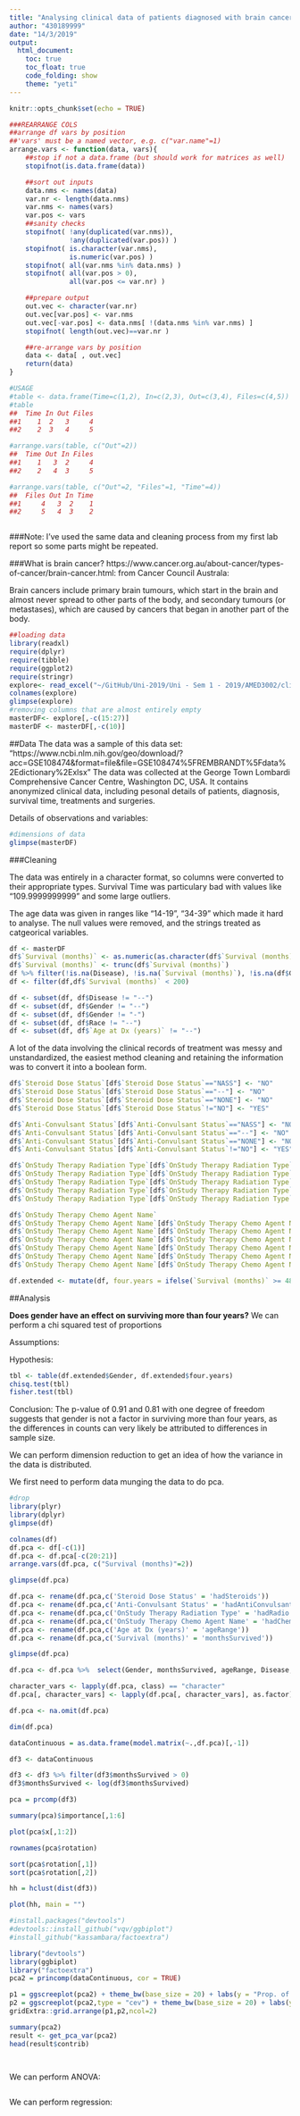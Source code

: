 ```yaml
---
title: "Analysing clinical data of patients diagnosed with brain cancer - lab report 2"
author: "430189999"
date: "14/3/2019"
output:
  html_document:
    toc: true
    toc_float: true
    code_folding: show
    theme: "yeti"
---
```


```r
knitr::opts_chunk$set(echo = TRUE)
```


```r

###REARRANGE COLS
##arrange df vars by position
##'vars' must be a named vector, e.g. c("var.name"=1)
arrange.vars <- function(data, vars){
    ##stop if not a data.frame (but should work for matrices as well)
    stopifnot(is.data.frame(data))

    ##sort out inputs
    data.nms <- names(data)
    var.nr <- length(data.nms)
    var.nms <- names(vars)
    var.pos <- vars
    ##sanity checks
    stopifnot( !any(duplicated(var.nms)), 
               !any(duplicated(var.pos)) )
    stopifnot( is.character(var.nms), 
               is.numeric(var.pos) )
    stopifnot( all(var.nms %in% data.nms) )
    stopifnot( all(var.pos > 0), 
               all(var.pos <= var.nr) )

    ##prepare output
    out.vec <- character(var.nr)
    out.vec[var.pos] <- var.nms
    out.vec[-var.pos] <- data.nms[ !(data.nms %in% var.nms) ]
    stopifnot( length(out.vec)==var.nr )

    ##re-arrange vars by position
    data <- data[ , out.vec]
    return(data)
}

#USAGE
#table <- data.frame(Time=c(1,2), In=c(2,3), Out=c(3,4), Files=c(4,5))
#table
##  Time In Out Files
##1    1  2   3     4
##2    2  3   4     5

#arrange.vars(table, c("Out"=2))
##  Time Out In Files
##1    1   3  2     4
##2    2   4  3     5

#arrange.vars(table, c("Out"=2, "Files"=1, "Time"=4))
##  Files Out In Time
##1     4   3  2    1
##2     5   4  3    2



```

###Note: I've used the same data and cleaning process from my first lab report so some parts might be repeated. 

###What is brain cancer?
https://www.cancer.org.au/about-cancer/types-of-cancer/brain-cancer.html:
from Cancer Council Australa:

Brain cancers include primary brain tumours, which start in the brain and almost never spread to other parts of the body, and secondary tumours (or metastases), which are caused by cancers that began in another part of the body.
```r
##loading data
library(readxl)
require(dplyr)
require(tibble)
require(ggplot2)
require(stringr)
explore<- read_excel("~/GitHub/Uni-2019/Uni - Sem 1 - 2019/AMED3002/clinical_2014-01-16.xlsx")
colnames(explore)
glimpse(explore)
#removing columns that are almost entirely empty
masterDF<- explore[,-c(15:27)]
masterDF <- masterDF[,-c(10)]
```
##Data
The data was a sample of this data set:
"https://www.ncbi.nlm.nih.gov/geo/download/?acc=GSE108474&format=file&file=GSE108474%5FREMBRANDT%5Fdata%2Edictionary%2Exlsx"
The data was collected at the George Town Lombardi Comprehensive Cancer Centre, Washington DC, USA. It contains anonymized clinical data, including pesonal details of patients, diagnosis, survival time, treatments and surgeries.

Details of observations and variables:
```r
#dimensions of data
glimpse(masterDF)
```

###Cleaning

The data was entirely in a character format, so columns were converted to their appropriate types.
Survival Time was particulary bad with values like "109.9999999999" and some large outliers.

The age data was given in ranges like "14-19", "34-39" which made it hard to analyse.
The null values were removed, and the strings treated as catgeorical variables.

```r
df <- masterDF
df$`Survival (months)` <- as.numeric(as.character(df$`Survival (months)`))
df$`Survival (months)` <- trunc(df$`Survival (months)`)
df %>% filter(!is.na(Disease), !is.na(`Survival (months)`), !is.na(df$Gender))
df <- filter(df,df$`Survival (months)` < 200)

df <- subset(df, df$Disease != "--")
df <- subset(df, df$Gender != "--")
df <- subset(df, df$Gender != "-")
df <- subset(df, df$Race != "--")
df <- subset(df, df$`Age at Dx (years)` != "--")
```
A lot of the data involving the clinical records of treatment was messy and unstandardized, the easiest method cleaning and retaining the information was to convert it into a boolean form.
```r
df$`Steroid Dose Status`[df$`Steroid Dose Status`=="NASS"] <- "NO"
df$`Steroid Dose Status`[df$`Steroid Dose Status`=="--"] <- "NO"
df$`Steroid Dose Status`[df$`Steroid Dose Status`=="NONE"] <- "NO"
df$`Steroid Dose Status`[df$`Steroid Dose Status`!="NO"] <- "YES"

df$`Anti-Convulsant Status`[df$`Anti-Convulsant Status`=="NASS"] <- "NO"
df$`Anti-Convulsant Status`[df$`Anti-Convulsant Status`=="--"] <- "NO"
df$`Anti-Convulsant Status`[df$`Anti-Convulsant Status`=="NONE"] <- "NO"
df$`Anti-Convulsant Status`[df$`Anti-Convulsant Status`!="NO"] <- "YES"

df$`OnStudy Therapy Radiation Type`[df$`OnStudy Therapy Radiation Type`=="NASS"] <- "NO"
df$`OnStudy Therapy Radiation Type`[df$`OnStudy Therapy Radiation Type`=="NONE"] <- "NO"
df$`OnStudy Therapy Radiation Type`[df$`OnStudy Therapy Radiation Type`=="--"] <- "NO"
df$`OnStudy Therapy Radiation Type`[df$`OnStudy Therapy Radiation Type`=="No"] <- "NO"
df$`OnStudy Therapy Radiation Type`[df$`OnStudy Therapy Radiation Type`!="NO"] <- "YES"

df$`OnStudy Therapy Chemo Agent Name`
df$`OnStudy Therapy Chemo Agent Name`[df$`OnStudy Therapy Chemo Agent Name`=="NASS"] <- "NO"
df$`OnStudy Therapy Chemo Agent Name`[df$`OnStudy Therapy Chemo Agent Name`=="--"] <- "NO"
df$`OnStudy Therapy Chemo Agent Name`[df$`OnStudy Therapy Chemo Agent Name`=="NONE(NONE)"] <- "NO"
df$`OnStudy Therapy Chemo Agent Name`[df$`OnStudy Therapy Chemo Agent Name`=="No(No)"] <- "NO"
df$`OnStudy Therapy Chemo Agent Name`[df$`OnStudy Therapy Chemo Agent Name`=="NO(NO)"] <- "NO"
df$`OnStudy Therapy Chemo Agent Name`[df$`OnStudy Therapy Chemo Agent Name`!="NO"] <- "YES"

df.extended <- mutate(df, four.years = ifelse(`Survival (months)` >= 48, "YES","NO"))
```

##Analysis


**Does gender have an effect on surviving more than four years?**
We can perform a chi squared test of proportions

Assumptions:

Hypothesis:
```r
tbl <- table(df.extended$Gender, df.extended$four.years)
chisq.test(tbl)
fisher.test(tbl)
```
Conclusion:
The p-value of 0.91 and 0.81 with one degree of freedom suggests that gender is not a factor in surviving more than four years, as the differences in counts can very likely be attributed to differences in sample size.


We can perform dimension reduction to get an idea of how the variance in the data is distributed.

We first need to perform data munging the data to do pca.
```r
#drop
library(plyr)
library(dplyr)
glimpse(df)

colnames(df)
df.pca <- df[-c(1)]
df.pca <- df.pca[-c(20:21)]
arrange.vars(df.pca, c("Survival (months)"=2))

glimpse(df.pca)

df.pca <- rename(df.pca,c('Steroid Dose Status' = 'hadSteroids'))
df.pca <- rename(df.pca,c('Anti-Convulsant Status' = 'hadAntiConvulsant'))
df.pca <- rename(df.pca,c('OnStudy Therapy Radiation Type' = 'hadRadio'))
df.pca <- rename(df.pca,c('OnStudy Therapy Chemo Agent Name' = 'hadChemo'))
df.pca <- rename(df.pca,c('Age at Dx (years)' = 'ageRange'))
df.pca <- rename(df.pca,c('Survival (months)' = 'monthsSurvived'))

glimpse(df.pca)

df.pca <- df.pca %>%  select(Gender, monthsSurvived, ageRange, Disease, hadSteroids, hadAntiConvulsant, hadRadio, hadChemo)

character_vars <- lapply(df.pca, class) == "character"
df.pca[, character_vars] <- lapply(df.pca[, character_vars], as.factor)

df.pca <- na.omit(df.pca)

dim(df.pca)
```

```r

dataContinuous = as.data.frame(model.matrix(~.,df.pca)[,-1])

df3 <- dataContinuous

df3 <- df3 %>% filter(df3$monthsSurvived > 0)
df3$monthsSurvived <- log(df3$monthsSurvived)

pca = prcomp(df3)

summary(pca)$importance[,1:6]

plot(pca$x[,1:2])

rownames(pca$rotation)

sort(pca$rotation[,1])
sort(pca$rotation[,2])

hh = hclust(dist(df3))

plot(hh, main = "")

```

```r
#install.packages("devtools")
#devtools::install_github("vqv/ggbiplot")
#install_github("kassambara/factoextra")

library("devtools")
library(ggbiplot)
library("factoextra")
pca2 = princomp(dataContinuous, cor = TRUE)

p1 = ggscreeplot(pca2) + theme_bw(base_size = 20) + labs(y = "Prop. of explained variance")
p2 = ggscreeplot(pca2,type = "cev") + theme_bw(base_size = 20) + labs(y = " Cumulative prop. of explained variance")
gridExtra::grid.arrange(p1,p2,ncol=2)

summary(pca2)
result <- get_pca_var(pca2)
head(result$contrib)




```


We can perform ANOVA:
```r

```

We can perform regression:
```r

```


